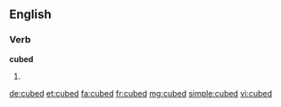 ==English==

===Verb===
'''cubed'''

# {{past of|cube}}

[[de:cubed]]
[[et:cubed]]
[[fa:cubed]]
[[fr:cubed]]
[[mg:cubed]]
[[simple:cubed]]
[[vi:cubed]]